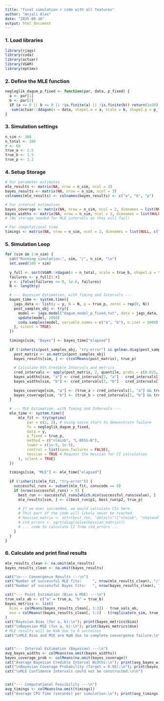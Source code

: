 ```yaml
---
title: "final simulation r code with all features"
author: "Anjali Alex"
date: "2025-08-16"
output: html_document
---
```


### 1. Load libraries
```r
library(rjags)
library(coda)
library(actuar) 
library(VGAM)
library(optimx)
```

### 2. Define the MLE function
```r
negloglik_dagum_p_fixed <- function(par, data, p_fixed) {
  a <- par[1]
  b <- par[2]
  if (a <= 0 || b <= 0 || !is.finite(a) || !is.finite(b)) return(1e20)
  -sum(actuar::ddagum(x = data, shape1.a = a, scale = b, shape2.p = p_fixed, log = TRUE))
}
```

### 3. Simulation settings
```r
n_sim <- 100
n_total <- 100
r <- 60
true_a <- 2.5
true_b <- 1.5
true_p <- 1.2
```

### 4. Setup Storage
```r
# For parameter estimates
mle_results <- matrix(NA, nrow = n_sim, ncol = 3)
bayes_results <- matrix(NA, nrow = n_sim, ncol = 3)
colnames(mle_results) <- colnames(bayes_results) <- c("a", "b", "p")

# For interval estimation
bayes_coverage <- matrix(NA, nrow = n_sim, ncol = 2, dimnames = list(NULL, c("a", "b")))
bayes_widths <- matrix(NA, nrow = n_sim, ncol = 2, dimnames = list(NULL, c("a", "b")))
# (No storage needed for MLE intervals as they will fail)

# For computational time
timings <- matrix(NA, nrow = n_sim, ncol = 2, dimnames = list(NULL, c("MLE", "Bayes")))
```

### 5. Simulation Loop
```r
for (sim in 1:n_sim) {
  cat("Running simulation:", sim, "/", n_sim, "\n")
  set.seed(100 + sim)
  
  y_full <- sort(VGAM::rdagum(n = n_total, scale = true_b, shape1.a = true_a, shape2.p = true_p))
  failures <- y_full[1:r]
  y <- ifelse(failures <= 0, 1e-6, failures)
  N <- length(y)

  # --- Bayesian Estimation, with Timing and Intervals ---
  bayes_time <- system.time({
    jags_data <- list(y = y, N = N, p = true_p, zeros = rep(0, N))
    post_samples_obj <- try({
      model <- jags.model("dagum_model_p_fixed.txt", data = jags_data, n.chains = 2, n.adapt = 2000, quiet = TRUE)
      update(model, 2000)
      coda.samples(model, variable.names = c("a", "b"), n.iter = 5000)
    }, silent = TRUE)
  })
  
  timings[sim, "Bayes"] <- bayes_time["elapsed"]
  
  if (!inherits(post_samples_obj, "try-error") && gelman.diag(post_samples_obj)$mpsrf < 1.1) {
    post_matrix <- as.matrix(post_samples_obj)
    bayes_results[sim, ] <- c(colMeans(post_matrix), true_p)
    
    # Calculate 95% Credible Intervals and metrics
    cred_intervals <- apply(post_matrix, 2, quantile, probs = c(0.025, 0.975))
    bayes_widths[sim, "a"] <- cred_intervals[2, "a"] - cred_intervals[1, "a"]
    bayes_widths[sim, "b"] <- cred_intervals[2, "b"] - cred_intervals[1, "b"]
    
    bayes_coverage[sim, "a"] <- (true_a > cred_intervals[1, "a"] && true_a < cred_intervals[2, "a"])
    bayes_coverage[sim, "b"] <- (true_b > cred_intervals[1, "b"] && true_b < cred_intervals[2, "b"])
  }
  
  # --- MLE Estimation, with Timing and Intervals ---
  mle_time <- system.time({
      mle_fit <- try(optimx(
          par = c(2, 2), # Using naive start to demonstrate failure
          fn = negloglik_dagum_p_fixed,
          data = y,
          p_fixed = true_p,
          method = c("nlminb", "L-BFGS-B"),
          lower = c(1e-5, 1e-5),
          control = list(save.failures = FALSE),
          hessian = TRUE # Request the Hessian for CI calculation
      ), silent = TRUE)
  })
  
  timings[sim, "MLE"] <- mle_time["elapsed"]
  
  if (!inherits(mle_fit, "try-error")) {
    successful_runs <- subset(mle_fit, convcode == 0)
    if (nrow(successful_runs) > 0) {
      best_run <- successful_runs[which.min(successful_runs$value), ]
      mle_results[sim, ] <- c(best_run$p1, best_run$p2, true_p)
      
      # If we ever succeeded, we would calculate CIs here.
      # This part of the code will likely never be reached.
      # hessian_matrix <- attr(best_run, "details")["nlminb", "nhatend"][[1]]
      # std_errors <- sqrt(diag(solve(hessian_matrix)))
      # ... code to calculate CI from std_errors ...
    }
  }
}
```

### 6. Calculate and print final results
```r
mle_results_clean <- na.omit(mle_results)
bayes_results_clean <- na.omit(bayes_results)

cat("\n--- Convergence Results ---\n")
cat("Number of successful MLE fits:     ", nrow(mle_results_clean), "/", n_sim, "\n")
cat("Number of successful Bayes fits:   ", nrow(bayes_results_clean), "/", n_sim, "\n\n")

cat("--- Point Estimation (Bias & MSE) ---\n")
true_vals_ab <- c("a" = true_a, "b" = true_b)
bayes_metrics <- list(
  bias = colMeans(bayes_results_clean[, 1:2]) - true_vals_ab,
  mse = colMeans((bayes_results_clean[, 1:2] - t(replicate(n_sim, true_vals_ab)))^2)
)
cat("Bayesian Bias (for a, b):\n"); print(bayes_metrics$bias)
cat("\nBayesian MSE (for a, b):\n"); print(bayes_metrics$mse)
# MLE results will be NaN due to 0 successes
cat("\nMLE Bias and MSE are NaN due to complete convergence failure.\n\n")


cat("--- Interval Estimation (Bayesian) ---\n")
avg_bayes_widths <- colMeans(na.omit(bayes_widths))
bayes_coverage_prob <- colMeans(na.omit(bayes_coverage))
cat("Average Bayesian Credible Interval Widths:\n"); print(avg_bayes_widths)
cat("\nBayesian Coverage Probability (Target = 0.95):\n"); print(bayes_coverage_prob)
cat("\nMLE Confidence Intervals could not be constructed.\n\n")


cat("--- Computational Feasibility ---\n")
avg_timings <- colMeans(na.omit(timings))
cat("Average CPU Time (seconds) per simulation:\n"); print(avg_timings)
```

